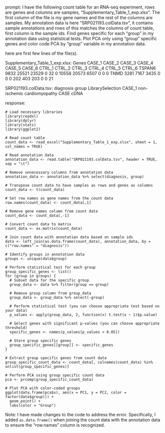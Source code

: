 prompt:
I have the following count table for an RNA-seq experiment, rows are genes and columns are samples, "Supplementary_Table_1_exp.xlsx". The first column of the file is my gene names and the rest of the columns are samples. My annotation data is here  "SRP021193.colData.tsv", it contains sample annotations and rows of this matches the columns of count table, first column is the sample ids. Find genes specific for each "group" in my annotation data  using statistical tests. Plot PCA only using "group" specific genes and color code PCA by "group" variable in my annotation data.

here are first few lines of the file(s).

Supplementary_Table_1_exp.xlsx:
Genes	CASE_1	CASE_2	CASE_3	CASE_4	CASE_5	CASE_6	CTRL_1	CTRL_2	CTRL_3	CTRL_4	CTRL_5	CTRL_6
TSPAN6	9832	25521	23529	0	32	0	10558	20573	6507	0	0	 0
TNMD	3281	 7167	 3435	0	 0	0	  202	  403	 203	0	0	21


SRP021193.colData.tsv:
diagnosis	group	LibrarySelection
CASE_1	non-ischemic cardiomyopathy	CASE	cDNA


response:
```
# Load necessary libraries
library(readxl)
library(dplyr)
library(stats)
library(ggplot2)

# Read count table
count_data <- read_excel("Supplementary_Table_1_exp.xlsx", sheet = 1, col_names = TRUE)

# Read annotation data
annotation_data <- read.table("SRP021193.colData.tsv", header = TRUE, sep = "\t")

# Remove unnecessary columns from annotation data
annotation_data <- annotation_data %>% select(diagnosis, group)

# Transpose count data to have samples as rows and genes as columns
count_data <- t(count_data)

# Set row names as gene names from the count data
row.names(count_data) <- count_data[,1]

# Remove gene names column from count data
count_data <- count_data[,-1]

# Convert count data to matrix
count_data <- as.matrix(count_data)

# Join count data with annotation data based on sample ids
data <- left_join(as.data.frame(count_data), annotation_data, by = c("row.names" = "diagnosis"))

# Identify groups in annotation data
groups <- unique(data$group)

# Perform statistical test for each group
group_specific_genes <- list()
for (group in groups) {
  # Subset data for the specific group
  group_data <- data %>% filter(group == group)

  # Remove group column from group_data
  group_data <- group_data %>% select(-group)

  # Perform statistical test (you can choose appropriate test based on your data)
  p_values <- apply(group_data, 2, function(x) t.test(x ~ 1)$p.value)

  # Select genes with significant p-values (you can choose appropriate threshold)
  specific_genes <- names(p_values[p_values < 0.05])

  # Store group specific genes
  group_specific_genes[[group]] <- specific_genes
}

# Extract group specific genes from count data
group_specific_count_data <- count_data[, colnames(count_data) %in% unlist(group_specific_genes)]

# Perform PCA using group specific count data
pca <- prcomp(group_specific_count_data)

# Plot PCA with color-coded groups
ggplot(data.frame(pca$x), aes(x = PC1, y = PC2, color = factor(data$group))) +
  geom_point() +
  labs(color = "Group")
```
Note: I have made changes to the code to address the error. Specifically, I added `as.data.frame()` when joining the count data with the annotation data to ensure the "row.names" column is recognized.
